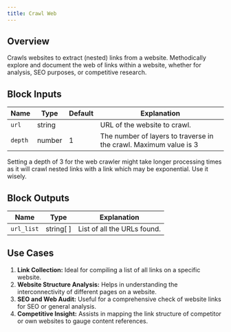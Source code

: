 ```yaml
---
title: Crawl Web
---
```


## Overview

Crawls websites to extract (nested) links from a website. Methodically explore and document the web of links within a website, whether for analysis, SEO purposes, or competitive research.

## Block Inputs

| Name    | Type   | Default | Explanation                                                       |
| ------- | ------ | ------- | ----------------------------------------------------------------- |
| `url`   | string |         | URL of the website to crawl.                                      |
| `depth` | number | 1       | The number of layers to traverse in the crawl. Maximum value is 3 |

<Warning>
  Setting a depth of 3 for the web crawler might take longer processing times as
  it will crawl nested links with a link which may be exponential. Use it
  wisely.
</Warning>

## Block Outputs

| Name       | Type      | Explanation                 |
| ---------- | --------- | --------------------------- |
| `url_list` | string[ ] | List of all the URLs found. |

## Use Cases

1. **Link Collection:** Ideal for compiling a list of all links on a specific website.
2. **Website Structure Analysis:** Helps in understanding the interconnectivity of different pages on a website.
3. **SEO and Web Audit:** Useful for a comprehensive check of website links for SEO or general analysis.
4. **Competitive Insight:** Assists in mapping the link structure of competitor or own websites to gauge content references.
